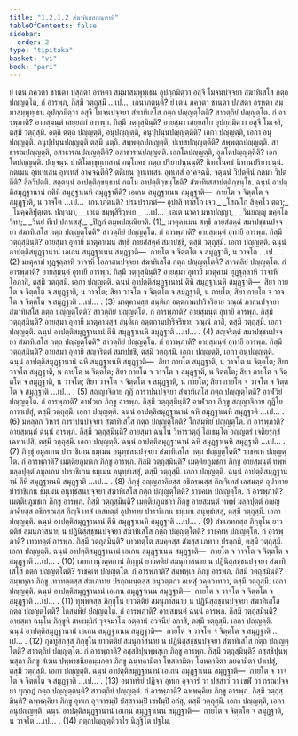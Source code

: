 ```yaml
---
title: "1.2.1.2 สํฆาทิเสสกณฺฑาทิ"
tableOfContents: false
sidebar:
  order: 2
type: "tipitaka"
basket: "vi"
book: "pari"
---
```



<DynamicBreadcrumb />

<Division number="192" book="pari">

<Paragraph number="604" book="pari">
ยํ เตน ภควตา ชานตา ปสฺสตา อรหตา สมฺมาสมฺพุทฺเธน อุปกฺกมิตฺวา อสุจึ โมจนปจฺจยา สํฆาทิเสโส กตฺถ ปญฺญตฺโต, กํ อารพฺภ, กิสฺมึ วตฺถุสฺมึ …เป…  เกนาภตนฺติ?
</Paragraph>

<Paragraph number="605" book="pari">
ยํ เตน ภควตา ชานตา ปสฺสตา อรหตา สมฺมาสมฺพุทฺเธน อุปกฺกมิตฺวา อสุจึ โมจนปจฺจยา สํฆาทิเสโส กตฺถ ปญฺญตฺโตติ? สาวตฺถิยํ ปญฺญตฺโต. กํ อารพฺภาติ? อายสฺมนฺตํ เสยฺยสกํ อารพฺภ. กิสฺมึ วตฺถุสฺมินฺติ? อายสฺมา เสยฺยสโก อุปกฺกมิตฺวา อสุจึ โมเจสิ, ตสฺมึ วตฺถุสฺมึ. อตฺถิ ตตฺถ ปญฺญตฺติ, อนุปญฺญตฺติ, อนุปฺปนฺนปญฺญตฺตีติ? เอกา ปญฺญตฺติ, เอกา อนุปญฺญตฺติ. อนุปฺปนฺนปญฺญตฺติ ตสฺมึ นตฺถิ. สพฺพตฺถปญฺญตฺติ, ปเทสปญฺญตฺตีติ? สพฺพตฺถปญฺญตฺติ. สาธารณปญฺญตฺติ, อสาธารณปญฺญตฺตีติ? อสาธารณปญฺญตฺติ. เอกโตปญฺญตฺติ, อุภโตปญฺญตฺตีติ? เอกโตปญฺญตฺติ. ปญฺจนฺนํ ปาติโมกฺขุทฺเทสานํ กตฺโถคธํ กตฺถ ปริยาปนฺนนฺติ? นิทาโนคธํ นิทานปริยาปนฺนํ. กตเมน อุทฺเทเสน อุทฺเทสํ อาคจฺฉตีติ? ตติเยน อุทฺเทเสน อุทฺเทสํ อาคจฺฉติ. จตุนฺนํ วิปตฺตีนํ กตมา วิปตฺตีติ? สีลวิปตฺติ. สตฺตนฺนํ อาปตฺติกฺขนฺธานํ กตโม อาปตฺติกฺขนฺโธติ? สํฆาทิเสสาปตฺติกฺขนฺโธ. ฉนฺนํ อาปตฺติสมุฏฺฐานานํ กติหิ สมุฏฺฐาเนหิ สมุฏฺฐาตีติ? เอเกน สมุฏฺฐาเนน สมุฏฺฐาติ—  กายโต จ จิตฺตโต จ สมุฏฺฐาติ, น วาจโต …เป…  เกนาภตนฺติ? ปรมฺปราภตํ—
</Paragraph>

<Paragraph number="606" type="verses" book="pari">
อุปาลิ ทาสโก เจว,_  
_โสณโก สิคฺคโว ตถา;_  
_โมคฺคลิปุตฺเตน ปญฺจมา,_  
_เอเต ชมฺพุสิริวฺหเย._  


</Paragraph>
</Division>

<Paragraph number="607" type="center" book="pari">
…เป…


</Paragraph>

<Paragraph number="608" type="verses" book="pari">
_เอเต นาคา มหาปญฺญา,_  
_วินยญฺญู มคฺคโกวิทา;_  
_วินยํ ทีเป ปกาเสสุํ,_  
_ปิฏกํ ตมฺพปณฺณิยาติ. (1)_  

</Paragraph>

<Paragraph number="609" book="pari">
มาตุคาเมน สทฺธึ กายสํสคฺคํ สมาปชฺชนปจฺจยา สํฆาทิเสโส กตฺถ ปญฺญตฺโตติ? สาวตฺถิยํ ปญฺญตฺโต. กํ อารพฺภาติ? อายสฺมนฺตํ อุทายึ อารพฺภ. กิสฺมึ วตฺถุสฺมินฺติ? อายสฺมา อุทายี มาตุคาเมน สทฺธึ กายสํสคฺคํ สมาปชฺชิ, ตสฺมึ วตฺถุสฺมึ. เอกา ปญฺญตฺติ. ฉนฺนํ อาปตฺติสมุฏฺฐานานํ เอเกน สมุฏฺฐาเนน สมุฏฺฐาติ—  กายโต จ จิตฺตโต จ สมุฏฺฐาติ, น วาจโต …เป… . (2)
</Paragraph>

<Paragraph number="610" book="pari">
มาตุคามํ ทุฏฺฐุลฺลาหิ วาจาหิ โอภาสนปจฺจยา สํฆาทิเสโส กตฺถ ปญฺญตฺโตติ? สาวตฺถิยํ ปญฺญตฺโต. กํ อารพฺภาติ? อายสฺมนฺตํ อุทายึ อารพฺภ. กิสฺมึ วตฺถุสฺมินฺติ? อายสฺมา อุทายี มาตุคามํ ทุฏฺฐุลฺลาหิ วาจาหิ โอภาสิ, ตสฺมึ วตฺถุสฺมึ. เอกา ปญฺญตฺติ. ฉนฺนํ อาปตฺติสมุฏฺฐานานํ ตีหิ สมุฏฺฐาเนหิ สมุฏฺฐาติ—  สิยา กายโต จ จิตฺตโต จ สมุฏฺฐาติ, น วาจโต; สิยา วาจโต จ จิตฺตโต จ สมุฏฺฐาติ, น กายโต; สิยา กายโต จ วาจโต จ จิตฺตโต จ สมุฏฺฐาติ …เป… . (3)
</Paragraph>

<Paragraph number="611" book="pari">
มาตุคามสฺส สนฺติเก อตฺตกามปาริจริยาย วณฺณํ ภาสนปจฺจยา สํฆาทิเสโส กตฺถ ปญฺญตฺโตติ? สาวตฺถิยํ ปญฺญตฺโต. กํ อารพฺภาติ? อายสฺมนฺตํ อุทายึ อารพฺภ. กิสฺมึ วตฺถุสฺมินฺติ? อายสฺมา อุทายี มาตุคามสฺส สนฺติเก อตฺตกามปาริจริยาย วณฺณํ ภาสิ, ตสฺมึ วตฺถุสฺมึ. เอกา ปญฺญตฺติ. ฉนฺนํ อาปตฺติสมุฏฺฐานานํ ตีหิ สมุฏฺฐาเนหิ สมุฏฺฐาติ …เป… . (4)
</Paragraph>

<Paragraph number="612" book="pari">
สญฺจริตฺตํ สมาปชฺชนปจฺจยา สํฆาทิเสโส กตฺถ ปญฺญตฺโตติ? สาวตฺถิยํ ปญฺญตฺโต. กํ อารพฺภาติ? อายสฺมนฺตํ อุทายึ อารพฺภ. กิสฺมึ วตฺถุสฺมินฺติ? อายสฺมา อุทายี สญฺจริตฺตํ สมาปชฺชิ, ตสฺมึ วตฺถุสฺมึ. เอกา ปญฺญตฺติ, เอกา อนุปญฺญตฺติ. ฉนฺนํ อาปตฺติสมุฏฺฐานานํ ฉหิ สมุฏฺฐาเนหิ สมุฏฺฐาติ—  สิยา กายโต สมุฏฺฐาติ, น วาจโต น จิตฺตโต; สิยา วาจโต สมุฏฺฐาติ, น กายโต น จิตฺตโต; สิยา กายโต จ วาจโต จ สมุฏฺฐาติ, น จิตฺตโต; สิยา กายโต จ จิตฺตโต จ สมุฏฺฐาติ, น วาจโต; สิยา วาจโต จ จิตฺตโต จ สมุฏฺฐาติ, น กายโต; สิยา กายโต จ วาจโต จ จิตฺตโต จ สมุฏฺฐาติ …เป… . (5)
</Paragraph>

<Paragraph number="613" book="pari">
สญฺญาจิกาย กุฏึ การาปนปจฺจยา สํฆาทิเสโส กตฺถ ปญฺญตฺโตติ? อาฬวิยํ ปญฺญตฺโต. กํ อารพฺภาติ? อาฬวเก ภิกฺขู อารพฺภ. กิสฺมึ วตฺถุสฺมินฺติ? อาฬวกา ภิกฺขู สญฺญาจิกาย กุฏิโย การาเปสุํ, ตสฺมึ วตฺถุสฺมึ. เอกา ปญฺญตฺติ. ฉนฺนํ อาปตฺติสมุฏฺฐานานํ ฉหิ สมุฏฺฐาเนหิ สมุฏฺฐาติ …เป… . (6)
</Paragraph>

<Paragraph number="614" book="pari">
มหลฺลกํ วิหารํ การาปนปจฺจยา สํฆาทิเสโส กตฺถ ปญฺญตฺโตติ? โกสมฺพิยํ ปญฺญตฺโต. กํ อารพฺภาติ? อายสฺมนฺตํ ฉนฺนํ อารพฺภ. กิสฺมึ วตฺถุสฺมินฺติ? อายสฺมา ฉนฺโน วิหารวตฺถุํ โสเธนฺโต อญฺญตรํ เจติยรุกฺขํ เฉทาเปสิ, ตสฺมึ วตฺถุสฺมึ. เอกา ปญฺญตฺติ. ฉนฺนํ อาปตฺติสมุฏฺฐานานํ ฉหิ สมุฏฺฐาเนหิ สมุฏฺฐาติ …เป… . (7)
</Paragraph>

<Paragraph number="615" book="pari">
ภิกฺขุํ อมูลเกน ปาราชิเกน ธมฺเมน อนุทฺธํสนปจฺจยา สํฆาทิเสโส กตฺถ ปญฺญตฺโตติ? ราชคเห ปญฺญตฺโต. กํ อารพฺภาติ? เมตฺติยภูมชเก ภิกฺขู อารพฺภ. กิสฺมึ วตฺถุสฺมินฺติ? เมตฺติยภูมชกา ภิกฺขู อายสฺมนฺตํ ทพฺพํ มลฺลปุตฺตํ อมูลเกน ปาราชิเกน ธมฺเมน อนุทฺธํเสสุํ, ตสฺมึ วตฺถุสฺมึ. เอกา ปญฺญตฺติ. ฉนฺนํ อาปตฺติสมุฏฺฐานานํ ตีหิ สมุฏฺฐาเนหิ สมุฏฺฐาติ …เป… . (8)
</Paragraph>

<Paragraph number="616" book="pari">
ภิกฺขุํ อญฺญภาคิยสฺส อธิกรณสฺส กิญฺจิเทสํ เลสมตฺตํ อุปาทาย ปาราชิเกน ธมฺเมน อนุทฺธํสนปจฺจยา สํฆาทิเสโส กตฺถ ปญฺญตฺโตติ? ราชคเห ปญฺญตฺโต. กํ อารพฺภาติ? เมตฺติยภูมชเก ภิกฺขู อารพฺภ. กิสฺมึ วตฺถุสฺมินฺติ? เมตฺติยภูมชกา ภิกฺขู อายสฺมนฺตํ ทพฺพํ มลฺลปุตฺตํ อญฺญภาคิยสฺส อธิกรณสฺส กิญฺจิ เทสํ เลสมตฺตํ อุปาทาย ปาราชิเกน ธมฺเมน อนุทฺธํเสสุํ, ตสฺมึ วตฺถุสฺมึ. เอกา ปญฺญตฺติ. ฉนฺนํ อาปตฺติสมุฏฺฐานานํ ตีหิ สมุฏฺฐาเนหิ สมุฏฺฐาติ …เป… . (9)
</Paragraph>

<Paragraph number="617" book="pari">
สํฆเภทกสฺส ภิกฺขุโน ยาวตติยํ สมนุภาสนาย น ปฏินิสฺสชฺชนปจฺจยา สํฆาทิเสโส กตฺถ ปญฺญตฺโตติ? ราชคเห ปญฺญตฺโต. กํ อารพฺภาติ? เทวทตฺตํ อารพฺภ. กิสฺมึ วตฺถุสฺมินฺติ? เทวทตฺโต สมคฺคสฺส สํฆสฺส เภทาย ปรกฺกมิ, ตสฺมึ วตฺถุสฺมึ. เอกา ปญฺญตฺติ. ฉนฺนํ อาปตฺติสมุฏฺฐานานํ เอเกน สมุฏฺฐาเนน สมุฏฺฐาติ—  กายโต จ วาจโต จ จิตฺตโต จ สมุฏฺฐาติ …เป… . (10)
</Paragraph>

<Paragraph number="618" book="pari">
เภทกานุวตฺตกานํ ภิกฺขูนํ ยาวตติยํ สมนุภาสนาย น ปฏินิสฺสชฺชนปจฺจยา สํฆาทิเสโส กตฺถ ปญฺญตฺโตติ? ราชคเห ปญฺญตฺโต. กํ อารพฺภาติ? สมฺพหุเล ภิกฺขู อารพฺภ. กิสฺมึ วตฺถุสฺมินฺติ? สมฺพหุลา ภิกฺขู เทวทตฺตสฺส สํฆเภทาย ปรกฺกมนฺตสฺส อนุวตฺตกา อเหสุํ วคฺควาทกา, ตสฺมึ วตฺถุสฺมึ. เอกา ปญฺญตฺติ. ฉนฺนํ อาปตฺติสมุฏฺฐานานํ เอเกน สมุฏฺฐาเนน สมุฏฺฐาติ—  กายโต จ วาจโต จ จิตฺตโต จ สมุฏฺฐาติ …เป… . (11)
</Paragraph>

<Paragraph number="619" book="pari">
ทุพฺพจสฺส ภิกฺขุโน ยาวตติยํ สมนุภาสนาย น ปฏินิสฺสชฺชนปจฺจยา สํฆาทิเสโส กตฺถ ปญฺญตฺโตติ? โกสมฺพิยํ ปญฺญตฺโต. กํ อารพฺภาติ? อายสฺมนฺตํ ฉนฺนํ อารพฺภ. กิสฺมึ วตฺถุสฺมินฺติ? อายสฺมา ฉนฺโน ภิกฺขูหิ สหธมฺมิกํ วุจฺจมาโน อตฺตานํ อวจนียํ อกาสิ, ตสฺมึ วตฺถุสฺมึ. เอกา ปญฺญตฺติ. ฉนฺนํ อาปตฺติสมุฏฺฐานานํ เอเกน สมุฏฺฐาเนน สมุฏฺฐาติ—  กายโต จ วาจโต จ จิตฺตโต จ สมุฏฺฐาติ …เป… . (12)
</Paragraph>

<Paragraph number="620" book="pari">
กุลทูสกสฺส ภิกฺขุโน ยาวตติยํ สมนุภาสนาย น ปฏินิสฺสชฺชนปจฺจยา สํฆาทิเสโส กตฺถ ปญฺญตฺโตติ? สาวตฺถิยํ ปญฺญตฺโต. กํ อารพฺภาติ? อสฺสชิปุนพฺพสุเก ภิกฺขู อารพฺภ. กิสฺมึ วตฺถุสฺมินฺติ? อสฺสชิปุนพฺพสุกา ภิกฺขู สํเฆน ปพฺพาชนียกมฺมกตา ภิกฺขู ฉนฺทคามิตา โทสคามิตา โมหคามิตา ภยคามิตา ปาเปสุํ, ตสฺมึ วตฺถุสฺมึ. เอกา ปญฺญตฺติ. ฉนฺนํ อาปตฺติสมุฏฺฐานานํ เอเกน สมุฏฺฐาเนน สมุฏฺฐาติ—  กายโต จ วาจโต จ จิตฺตโต จ สมุฏฺฐาติ …เป… . (13)
</Paragraph>

<Paragraph number="621" book="pari">
อนาทริยํ ปฏิจฺจ อุทเก อุจฺจารํ วา ปสฺสาวํ วา เขฬํ วา กรณปจฺจยา ทุกฺกฏํ กตฺถ ปญฺญตฺตนฺติ? สาวตฺถิยํ ปญฺญตฺตํ. กํ อารพฺภาติ? ฉพฺพคฺคิเย ภิกฺขู อารพฺภ. กิสฺมึ วตฺถุสฺมินฺติ? ฉพฺพคฺคิยา ภิกฺขู อุทเก อุจฺจารมฺปิ ปสฺสาวมฺปิ เขฬมฺปิ อกํสุ, ตสฺมึ วตฺถุสฺมึ. เอกา ปญฺญตฺติ, เอกา อนุปญฺญตฺติ. ฉนฺนํ อาปตฺติสมุฏฺฐานานํ เอเกน สมุฏฺฐาเนน สมุฏฺฐาติ—  กายโต จ จิตฺตโต จ สมุฏฺฐาติ, น วาจโต …เป… . (14)

</Paragraph>

<Paragraph number="622" type="center" book="pari">
กตฺถปญฺญตฺติวาโร นิฏฺฐิโต ปฐโม.
</Paragraph>